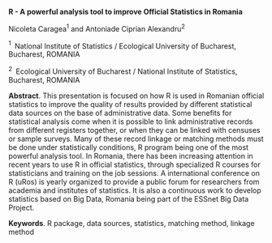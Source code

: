 <span>**R - A powerful analysis tool to improve Official Statistics in
Romania**</span>

Nicoleta Caragea$^1$ and Antoniade Ciprian Alexandru$^2$

$^1 \;$ National Institute of Statistics / Ecological University of
Bucharest, Bucharest, ROMANIA

$^2 \;$ Ecological University of Bucharest / National Institute of
Statistics, Bucharest, ROMANIA

<span>**Abstract**</span>. This presentation is focused on how R is used
in Romanian official statistics to improve the quality of results
provided by different statistical data sources on the base of
administrative data. Some benefits for statistical analysis come when it
is possible to link administrative records from different registers
together, or when they can be linked with censuses or sample surveys.
Many of these record linkage or matching methods must be done under
statistically conditions, R program being one of the most powerful
analysis tool. In Romania, there has been increasing attention in recent
years to use R in official statistics, through specialized R courses for
statisticians and training on the job sessions. A international
conference on R (uRos) is yearly organized to provide a public forum for
researchers from academia and institutes of statistics. It is also a
continuous work to develop statistics based on Big Data, Romania being
part of the ESSnet Big Data Project.

<span>**Keywords**</span>. R package, data sources, statistics, matching
method, linkage method
